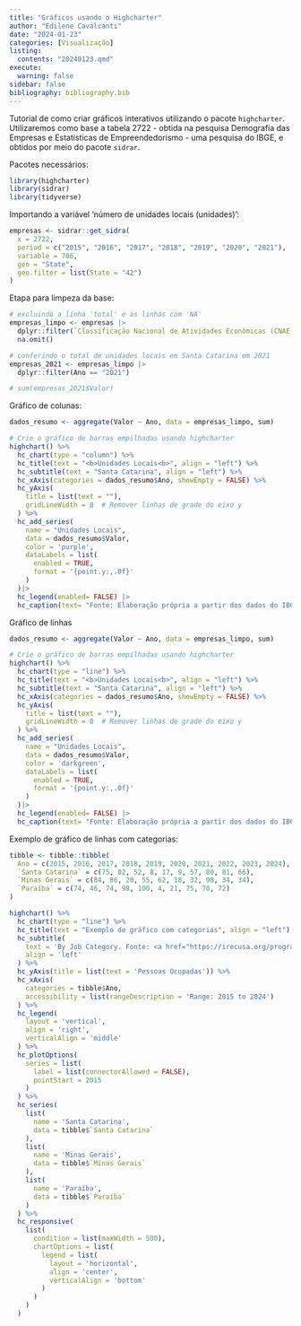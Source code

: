 ```yaml
---
title: "Gráficos usando o Highcharter"
author: "Edilene Cavalcanti"
date: "2024-01-23"
categories: [Visualização]
listing: 
  contents: "20240123.qmd"
execute: 
  warning: false
sidebar: false
bibliography: bibliography.bib
---
```


Tutorial de como criar gráficos interativos utilizando o pacote `highcharter`. Utilizaremos como base a tabela 2722 - obtida na pesquisa Demografia das Empresas e Estatísticas de Empreendedorismo - uma pesquisa do IBGE, e obtidos por meio do pacote `sidrar`.

Pacotes necessários:

```r
library(highcharter)
library(sidrar)
library(tidyverse)
```

Importando a variável 'número de unidades locais (unidades)':

```r
empresas <- sidrar::get_sidra(
  x = 2722,
  period = c("2015", "2016", "2017", "2018", "2019", "2020", "2021"),
  variable = 706,
  geo = "State",
  geo.filter = list(State = "42")
)

```

Etapa para limpeza da base:

```r
# excluindo a linha 'total' e as linhas com 'NA'
empresas_limpo <- empresas |> 
  dplyr::filter(`Classificação Nacional de Atividades Econômicas (CNAE 2.0)` != "Total") |> 
  na.omit()
```

```r
# conferindo o total de unidades locais em Santa Catarina em 2021
empresas_2021 <- empresas_limpo |> 
  dplyr::filter(Ano == "2021")

# sum(empresas_2021$Valor)

```

Gráfico de colunas:

```r

dados_resumo <- aggregate(Valor ~ Ano, data = empresas_limpo, sum)

# Crie o gráfico de barras empilhadas usando highcharter
highchart() %>%
  hc_chart(type = "column") %>%
  hc_title(text = "<b>Unidades Locais<b>", align = "left") %>%
  hc_subtitle(text = "Santa Catarina", align = "left") %>%
  hc_xAxis(categories = dados_resumo$Ano, showEmpty = FALSE) %>%
  hc_yAxis(
    title = list(text = ""),
    gridLineWidth = 0  # Remover linhas de grade do eixo y
  ) %>%
  hc_add_series(
    name = "Unidades Locais",
    data = dados_resumo$Valor,
    color = 'purple',
    dataLabels = list(
      enabled = TRUE,
      format = '{point.y:,.0f}'
    )
  )|> 
  hc_legend(enabled= FALSE) |> 
  hc_caption(text= "Fonte: Elaboração própria a partir dos dados do IBGE.", align = "right")
```

Gráfico de linhas

```r
dados_resumo <- aggregate(Valor ~ Ano, data = empresas_limpo, sum)

# Crie o gráfico de barras empilhadas usando highcharter
highchart() %>%
  hc_chart(type = "line") %>%
  hc_title(text = "<b>Unidades Locais<b>", align = "left") %>%
  hc_subtitle(text = "Santa Catarina", align = "left") %>%
  hc_xAxis(categories = dados_resumo$Ano, showEmpty = FALSE) %>%
  hc_yAxis(
    title = list(text = ""),
    gridLineWidth = 0  # Remover linhas de grade do eixo y
  ) %>%
  hc_add_series(
    name = "Unidades Locais",
    data = dados_resumo$Valor,
    color = 'darkgreen',
    dataLabels = list(
      enabled = TRUE,
      format = '{point.y:,.0f}'
    )
  )|> 
  hc_legend(enabled= FALSE) |> 
  hc_caption(text= "Fonte: Elaboração própria a partir dos dados do IBGE", align = "right")
```

Exemplo de gráfico de linhas com categorias:

```r
tibble <- tibble::tibble(
  Ano = c(2015, 2016, 2017, 2018, 2019, 2020, 2021, 2022, 2023, 2024),
  `Santa Catarina` = c(75, 82, 52, 8, 17, 9, 57, 80, 81, 66),
  `Minas Gerais` = c(84, 86, 20, 55, 62, 18, 32, 98, 34, 34),
  `Paraíba` = c(74, 46, 74, 98, 100, 4, 21, 75, 70, 72)
)
```

```r
highchart() %>%
  hc_chart(type = "line") %>%
  hc_title(text = "Exemplo de gráfico com categorias", align = "left") %>%
  hc_subtitle(
    text = 'By Job Category. Fonte: <a href="https://irecusa.org/programs/solar-jobs-census/" target="_blank">IREC</a>.',
    align = 'left'
  ) %>%
  hc_yAxis(title = list(text = 'Pessoas Ocupadas')) %>%
  hc_xAxis(
    categories = tibble$Ano,
    accessibility = list(rangeDescription = 'Range: 2015 to 2024')
  ) %>%
  hc_legend(
    layout = 'vertical',
    align = 'right',
    verticalAlign = 'middle'
  ) %>%
  hc_plotOptions(
    series = list(
      label = list(connectorAllowed = FALSE),
      pointStart = 2015
    )
  ) %>%
  hc_series(
    list(
      name = 'Santa Catarina',
      data = tibble$`Santa Catarina`
    ),
    list(
      name = 'Minas Gerais',
      data = tibble$`Minas Gerais`
    ),
    list(
      name = 'Paraíba',
      data = tibble$`Paraíba`
    )
  ) %>%
  hc_responsive(
    list(
      condition = list(maxWidth = 500),
      chartOptions = list(
        legend = list(
          layout = 'horizontal',
          align = 'center',
          verticalAlign = 'bottom'
        )
      )
    )
  )
```

